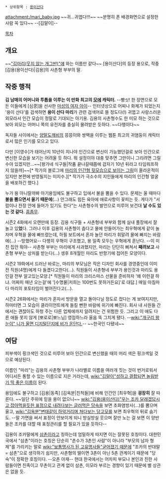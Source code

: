  * 상위항목 : [[용이산다]]

attachment:/mari_baby.jpg
~~귀...귀엽다!!!~~
~~분명히 폰 배경화면으로 설정한 사람 꼭 있다~~
--[김말이]--

[[목차]]
== 개요 ==
~~[["김마리(웃지 않는 개그반)"얘]] 와는 이름만 같다~~
[용이산다]의 등장 용으로, 작중 [김용(용이산다)|김용]의 사촌형 부부의 딸.

== 작중 행적 ==
'''김 남매의 어머니와 투톱을 이루는 이 만화 최고의 [[모에]] 캐릭터.''' --빵싯! 한 장면으로 모든 이들에게 [심쿵]을 선사한 [[팜 파탈|마성의 여자 아이]]-- 인터넷상으로 어찌나 화제가 되었는지 '용이 산다'를 검색하면 '''용이 산다 마리'''가 관련 검색어로 뜰 정도다(!) 귀엽고 사랑스러운 외모라서 인간 모습이 정말로 기대되는 아기용. 김용의 사촌형수도 한 미모 하는 것으로 보아 외모는 어머니 쪽의 유전자를 충실히 물려받은 듯하다. ~~다행이다~~ 

독자들 사이에서는 [[양말도깨비]]의 믕믕이와 쌍벽을 이루는 웹툰 최고의 귀염둥이 캐릭터로서 많은 인기를 모으고 있다.

다만 [이영수]가 태어난지 10년이 지나야 인간으로 변신이 가능했던걸로 보아 인간으로 변신한 모습을 보기는 어려울 듯 하다. 뭐 설정이야 대충 맞추면 그만이니 그리려면 그릴수야 있겠지만...~~[왕가네 식구들|작품 끝나갈때쯤에 갑자기 10년 뒤라고 타임워프하지 않을까]~~[* 작가의 블로그에 [http://blog.naver.com/jjongsol/60207849588 마리의 인간형 뒷모습으로 보이는 그림]이 올라온적이 있지만 본편에 반영될지는 미지수.][* 작가가 극소수의 지인들에게 마리의 인간형 얼굴을 배포하긴 했다.]

누가 용 아니랄까봐 아기용임에도 불구하고 입에서 불을 뿜을 수 있다. 문제는 울 때마다 '''불을 뿜으면서 울기 때문에'''(...) 안그래도 힘든 육아에 애로사항이 꽃피는 듯. 게다가 "서랍이나 찬장 안에 들어가 있기도 한다"는 사촌형수의 발언으로 미루어 보건대 '''날 수도 있는 것 같다.''' [[흠좀무]].

시즌2 4화에서 오랜만에 등장. 김용 식구들 + 사촌형네 부부와 함께 실내 풀장에서 잘 놀고 있'''었'''다. 그러나 이후 김용의 사촌형이 춥다고 물에 안들어가는 최우혁에게 같이 놀자며 우혁을 물에 빠뜨렸는데, 하필 보트에서 혼자 놀던 마리가 휘말려 물에 빠지는 바람에(...) --망했어요-- 다행히 우혁이 구조했고, 용 일족 모두는 우혁에게 혼난다. --이 미친 집안 뭐야-- 사촌형 부부는 마리에게 사과했지만, 마리는 단단히 삐쳐서 '''째려보고''' 사촌형 부부는 상처를 받는다(...) 생후 8개월인 마리도 반항기에 접어든 모양이다.

시즌2 19화에서 드러난 바로는, 마리의 부모님은 작은 디자인 회사를 경영중인데 이미 전 직원(4명)에게 다 들켰다고한다(...). 직원들이 사촌형네 부부가 용인것과 마리도 용인걸 전부 알고있는모양.[* 직원들이 마리의 크리스마스 선물을 준비하자 '왜 이런걸 하냐. 어짜피 매년 오는걸'에 '[수명물|저희는 100번도 못하거든요]'로 대답.] 매일 아침마다 마리의 포토타임이 벌어진다고(...). 

시즌2 26화에서는 마리가 혼자서 방문을 열고 돌아다닐 정도로 컸다는 게 보여지지만, 하마터면 그 모습이 클라이언트에게 들킬 뻔한 바람에 위기에 빠진다. 회사 내 사원들 간에서는 괜찮아도 하청 주는 다른 업체에까지 알려지는 건 위험한 듯. 그리고 이 애도 다른 애들 못지 않게 [뽀로로|뽀느님] 영접하느라 울음 뚝 그치게 됐다. --[[wiki:"개구리 왕눈이" 니가 울면 디지털단지에 비가 온단다.]]-- ~~한국인 다됐네~~
== 여담 ==
피부색이 핑크색인 것으로 미루어 보아 인간으로 변신했을 때의 머리 색은 핑크색일 것으로 예상된다.

이름인 "마리"는 김용의 사촌형 부부가 나라별로 이름을 여러개 짓는 것이 번거로워서 어디서든 통할 수 있는 이름으로 지은 거라는데, [[wiki:"김말이"성하고 결합되면 놀림받기 딱 좋은 이름]]이 된다.

용임에도 불구하고 [김용|동족] [김옥분|친척들]에 비해 인간인 [최우혁]을 '''굉장히''' 잘 따른다. ~~일단 주위에 믿을 용이 없으니~~  [[wiki:"김용(용이산다)"우는 조카 달래겠답시고 잡아먹을듯한 표정으로 내려다보는 글러먹은 당숙]]을 보면 초화염방사(...)를 뿜으며 울고, [[wiki:"김옥분"변태같이 하악거리며 쳐다보는 당고모]]를 보면 최우혁의 뒤로 숨기도. --말 가면을 써서 표정이 안보이게 되니 방실방실 웃으며 잘만 노는 걸 보면 이 양반들은 조카를 대할 때 표정관리를 할 필요가 있을 듯하다-- 

김용이 조카딸에게 [[삼촌]]이라고 칭하는데 엄밀하게 따지면 이는 잘못된 호칭이다. 대한민국에서 "삼촌"이라는 호칭은 단순히 "촌수가 3촌인 사람"이 아니라 "부모의 남자 형제"를 가리키는 말로 [[wiki:"보통명사가 된 고유명사들"굳어졌기 때문에]] "조카의 반대말 = 삼촌"으로 생각하기 쉽지만, 사촌형의 딸이면 3촌이 아닌 5촌 관계이기 때문에 "당숙"이 정확한 호칭이다. --오촌 아재-- 현대 한국에서는 어차피 부모나 본인과 친한 사람들이면 친족이고 무촌이고 관계 없이 삼촌, 이모라 부르는 경향이 있기 때문에 별 상관은 없을 듯.

